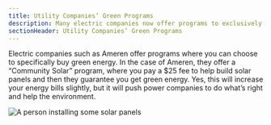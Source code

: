 ```yaml
---
title: Utility Companies’ Green Programs
description: Many electric companies now offer programs to exclusively buy solar
sectionHeader: Utility Companies’ Green Programs
---
```


Electric companies such as Ameren offer programs where you can choose to specifically buy green energy.
In the case of Ameren, they offer a “Community Solar” program, where you pay a $25 fee to help build solar panels and then they guarantee you get green energy.
Yes, this will increase your energy bills slightly, but it will push power companies to do what’s right and help the environment.

![A person installing some solar panels](/images/utility-companies.avif)
